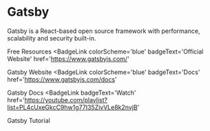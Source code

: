 # Gatsby

Gatsby is a React-based open source framework with performance, scalability and security built-in.

<ResourceGroupTitle>Free Resources</ResourceGroupTitle>
<BadgeLink
  colorScheme='blue'
  badgeText='Official Website'
  href='https://www.gatsbyjs.com/'
>
  Gatsby Website
</BadgeLink>
<BadgeLink
  colorScheme='blue'
  badgeText='Docs'
  href='https://www.gatsbyjs.com/docs'
>
  Gatsby Docs
</BadgeLink>
<BadgeLink
  badgeText='Watch'
  href='https://youtube.com/playlist?list=PL4cUxeGkcC9hw1g77I35ZivVLe8k2nvjB'
>
  Gatsby Tutorial
</BadgeLink>
